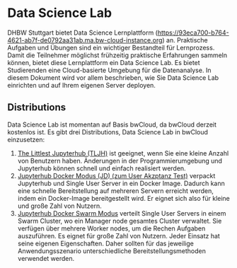 
# Data Science Lab 
 
DHBW Stuttgart bietet Data Science Lernplattform (https://93eca700-b764-4621-ab7f-de0792aa31ab.ma.bw-cloud-instance.org) an. 
Praktische Aufgaben und Übungen sind ein wichtiger Bestandteil für Lernprozess. 
Damit die Teilnehmer möglichst frühzeitig praktische Erfahrungen sammeln können, bietet diese Lernplattform ein Data Science Lab.
Es bietet Studierenden eine Cloud-basierte Umgebung für die Datenanalyse.
In diesem Dokument wird vor allem beschrieben, wie Sie Data Science Lab einrichten und auf Ihrem eigenen Server deployen. 

## Distributions

Data Science Lab ist momentan auf Basis bwCloud, da bwCloud derzeit kostenlos ist. Es gibt drei Distributions, Data Science Lab in bwCloud einzusetzen: 
1.	[The Littlest Jupyterhub (TLJH)](/TLJH) ist geeignet, wenn Sie eine kleine Anzahl von Benutzern haben. Änderungen in der Programmierumgebung und Jupyterhub können schnell und einfach realisiert werden.
2.	[Jupyterhub Docker Modus (JD) (zum User Akzptanz Test)](/Jupyter_Docker) verpackt Jupyterhub und Single User Server in ein Docker Image. Dadurch kann eine schnelle Bereitstellung auf mehreren Servern erreicht werden, indem ein Docker-Image bereitgestellt wird. Er eignet sich also für kleine und große Zahl von Nutzern.
3.  [Jupyterhub Docker Swarm Modus](/Swarm_Mode) verteilt Single User Servers in einem Swarm Cluster, wo ein Manager node gesamtes Cluster verwaltet. Sie verfügen über mehrere Worker nodes, um die Rechen Aufgaben auszuführen. Es eignet für große Zahl von Nutzern.
Jeder Einsatz hat seine eigenen Eigenschaften. Daher sollten für das jeweilige Anwendungsszenario unterschiedliche Bereitstellungsmethoden verwendet werden. 
 